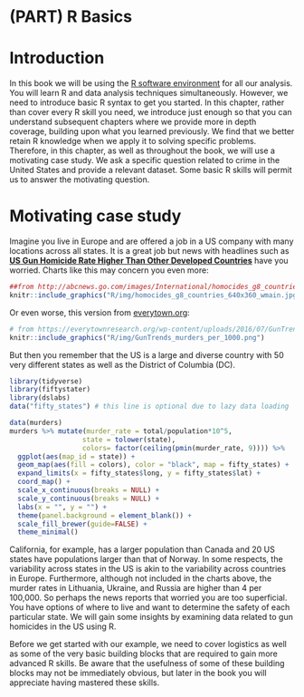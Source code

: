 # (PART) R Basics  {-}

# Introduction

In this book we will be using the
[R software environment](https://cran.r-project.org/) for all our
analysis. You will learn R and data analysis techniques simultaneously. However, we need to introduce basic R syntax to get you started. In this chapter, rather than cover every R skill you need, we introduce just enough so that you can understand subsequent chapters where we provide more in depth coverage, building upon what you learned previously. We find that we better retain R knowledge when we apply it to solving specific problems. Therefore, in this chapter, as well as throughout the book, we will use a motivating case study. We ask a specific question related to crime in the United States and provide a relevant dataset. Some basic R skills will permit us to answer the motivating question. 


#  Motivating case study

Imagine you live in Europe and are offered a job in a US company with many locations across all states. It is a great job but news with headlines such as [**US Gun Homicide Rate Higher Than Other Developed Countries**](http://abcnews.go.com/blogs/headlines/2012/12/us-gun-ownership-homicide-rate-higher-than-other-developed-countries/) have you worried. Charts like this may concern you even more:


```r
##from http://abcnews.go.com/images/International/homocides_g8_countries_640x360_wmain.jpg
knitr::include_graphics("R/img/homocides_g8_countries_640x360_wmain.jpg")
```

Or even worse, this version from [everytown.org](https://everytownresearch.org/us-gun-violence-trends/):

```r
# from https://everytownresearch.org/wp-content/uploads/2016/07/GunTrends_murders_per_1000.png
knitr::include_graphics("R/img/GunTrends_murders_per_1000.png")
```

But then you remember that the US is a large and diverse country with 50 very different states as well as the District of Columbia (DC). 
 
```r
library(tidyverse)
library(fiftystater)
library(dslabs)
data("fifty_states") # this line is optional due to lazy data loading

data(murders) 
murders %>% mutate(murder_rate = total/population*10^5,
                  state = tolower(state), 
                  colors= factor(ceiling(pmin(murder_rate, 9)))) %>%
  ggplot(aes(map_id = state)) + 
  geom_map(aes(fill = colors), color = "black", map = fifty_states) + 
  expand_limits(x = fifty_states$long, y = fifty_states$lat) +
  coord_map() +
  scale_x_continuous(breaks = NULL) + 
  scale_y_continuous(breaks = NULL) +
  labs(x = "", y = "") +
  theme(panel.background = element_blank()) + 
  scale_fill_brewer(guide=FALSE) +
  theme_minimal()
```


California, for example, has a larger population than Canada and 20 US states have populations larger than that of Norway. In some respects, the variability across states in the US is akin to the variability across countries in Europe. Furthermore, although not included in the charts above, the murder rates in Lithuania, Ukraine, and Russia are higher than 4 per 100,000. So perhaps the news reports that worried you are too superficial. You have options of where to live and want to determine the safety of each particular state. We will gain some insights by examining data related to gun homicides in the US using R. 

Before we get started with our example, we need to cover logistics as well as some of the very basic building blocks that are required to gain more advanced R skills. Be aware that the usefulness of some of these building blocks may not be immediately obvious, but later in the book you will appreciate having mastered these skills.

